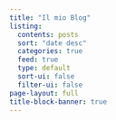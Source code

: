 ```yaml
---
title: "Il mio Blog"
listing:
  contents: posts
  sort: "date desc"
  categories: true
  feed: true
  type: default
  sort-ui: false
  filter-ui: false
page-layout: full
title-block-banner: true
---
```

